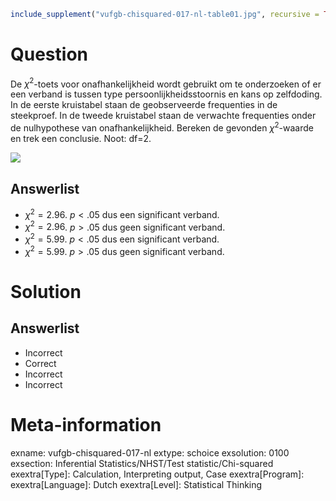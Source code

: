 ```r
include_supplement("vufgb-chisquared-017-nl-table01.jpg", recursive = TRUE)
```

Question
========

De $\chi^{2}$-toets voor onafhankelijkheid wordt gebruikt om te onderzoeken of er een verband is tussen type persoonlijkheidsstoornis en kans op zelfdoding. In de eerste kruistabel staan de geobserveerde frequenties in de steekproef. In de tweede kruistabel staan de verwachte frequenties onder de nulhypothese van onafhankelijkheid. Bereken de gevonden $\chi^{2}$-waarde en trek een conclusie. 
Noot: df=2.

![](vufgb-chisquared-017-nl-table01.jpg)
  
Answerlist
----------
* $\chi^{2} = 2.96$. $p < .05$ dus een significant verband.
* $\chi^{2} = 2.96$. $p > .05$ dus geen significant verband.
* $\chi^{2} = 5.99$. $p < .05$ dus een significant verband.
* $\chi^{2} = 5.99$. $p > .05$ dus geen significant verband.

Solution
========

Answerlist
----------
* Incorrect
* Correct
* Incorrect
* Incorrect

Meta-information
================
exname: vufgb-chisquared-017-nl
extype: schoice
exsolution: 0100
exsection: Inferential Statistics/NHST/Test statistic/Chi-squared
exextra[Type]: Calculation, Interpreting output, Case
exextra[Program]: 
exextra[Language]: Dutch
exextra[Level]: Statistical Thinking

